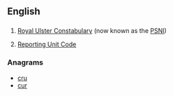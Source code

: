 {{also|rực|ruc}}
==English==

==={{initialism-old|en}}===
{{en-initialism}}
# [[w:Royal Ulster Constabulary|Royal Ulster Constabulary]] (now known as the [[PSNI]])
# {{context|military|US|lang=en}} [[Reporting Unit Code]]

===Anagrams===
* [[cru#English|cru]]
* [[cur#English|cur]]